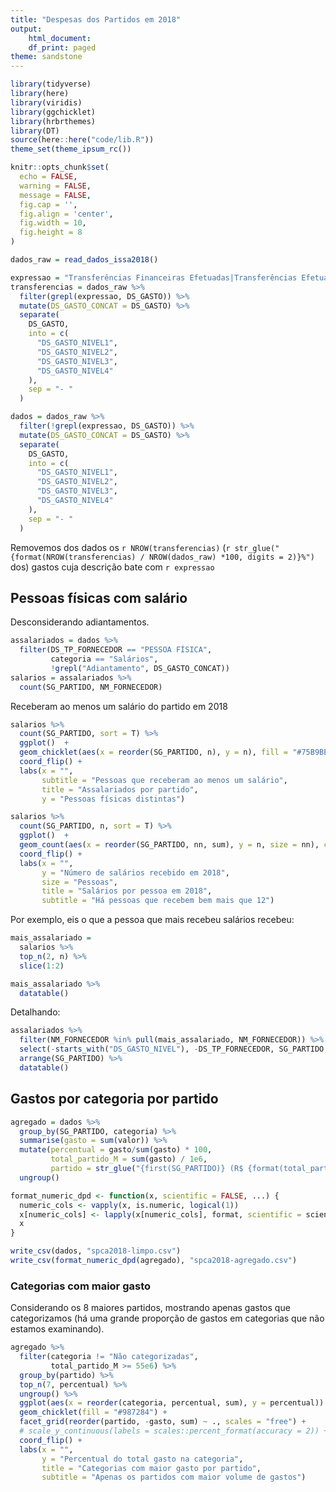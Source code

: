 ```yaml
---
title: "Despesas dos Partidos em 2018"
output:
    html_document:
    df_print: paged
theme: sandstone
---
```


```r
library(tidyverse)
library(here)
library(viridis)
library(ggchicklet)
library(hrbrthemes)
library(DT)
source(here::here("code/lib.R"))
theme_set(theme_ipsum_rc())

knitr::opts_chunk$set(
  echo = FALSE,
  warning = FALSE,
  message = FALSE,
  fig.cap = '',
  fig.align = 'center',
  fig.width = 10,
  fig.height = 8
)
```

```r
dados_raw = read_dados_issa2018()
```


```r
expressao = "Transferências Financeiras Efetuadas|Transferências Efetuadas "
transferencias = dados_raw %>% 
  filter(grepl(expressao, DS_GASTO)) %>% 
  mutate(DS_GASTO_CONCAT = DS_GASTO) %>%
  separate(
    DS_GASTO,
    into = c(
      "DS_GASTO_NIVEL1",
      "DS_GASTO_NIVEL2",
      "DS_GASTO_NIVEL3",
      "DS_GASTO_NIVEL4"
    ),
    sep = "- "
  )

dados = dados_raw %>% 
  filter(!grepl(expressao, DS_GASTO)) %>% 
  mutate(DS_GASTO_CONCAT = DS_GASTO) %>%
  separate(
    DS_GASTO,
    into = c(
      "DS_GASTO_NIVEL1",
      "DS_GASTO_NIVEL2",
      "DS_GASTO_NIVEL3",
      "DS_GASTO_NIVEL4"
    ),
    sep = "- "
  )
```

Removemos dos dados os `r NROW(transferencias)` (`r str_glue("{format(NROW(transferencias) / NROW(dados_raw) *100, digits = 2)}%")` dos) gastos cuja descrição bate com `r expressao`


## Pessoas físicas com salário

Desconsiderando adiantamentos. 

```r
assalariados = dados %>%
  filter(DS_TP_FORNECEDOR == "PESSOA FÍSICA",
         categoria == "Salários", 
         !grepl("Adiantamento", DS_GASTO_CONCAT)) 
salarios = assalariados %>%
  count(SG_PARTIDO, NM_FORNECEDOR)
```

Receberam ao menos um salário do partido em 2018

```r
salarios %>% 
  count(SG_PARTIDO, sort = T) %>% 
  ggplot()  + 
  geom_chicklet(aes(x = reorder(SG_PARTIDO, n), y = n), fill = "#75B9BE") + 
  coord_flip() + 
  labs(x = "", 
       subtitle = "Pessoas que receberam ao menos um salário", 
       title = "Assalariados por partido", 
       y = "Pessoas físicas distintas")
```

```r
salarios %>% 
  count(SG_PARTIDO, n, sort = T) %>% 
  ggplot()  + 
  geom_count(aes(x = reorder(SG_PARTIDO, nn, sum), y = n, size = nn), color = "#645244", alpha = .7) + 
  coord_flip() + 
  labs(x = "", 
       y = "Número de salários recebido em 2018", 
       size = "Pessoas", 
       title = "Salários por pessoa em 2018", 
       subtitle = "Há pessoas que recebem bem mais que 12")
```

Por exemplo, eis o que a pessoa que mais recebeu salários recebeu:

```r
mais_assalariado = 
  salarios %>% 
  top_n(2, n) %>% 
  slice(1:2)

mais_assalariado %>% 
  datatable()
```

Detalhando: 

```r
assalariados %>% 
  filter(NM_FORNECEDOR %in% pull(mais_assalariado, NM_FORNECEDOR)) %>% 
  select(-starts_with("DS_GASTO_NIVEL"), -DS_TP_FORNECEDOR, SG_PARTIDO, NM_FORNECEDOR, valor, DS_GASTO_CONCAT) %>% 
  arrange(SG_PARTIDO) %>% 
  datatable()

```


## Gastos por categoria por partido

```r
agregado = dados %>% 
  group_by(SG_PARTIDO, categoria) %>% 
  summarise(gasto = sum(valor)) %>% 
  mutate(percentual = gasto/sum(gasto) * 100, 
         total_partido_M = sum(gasto) / 1e6,
         partido = str_glue("{first(SG_PARTIDO)} (R$ {format(total_partido_M, digits =2 )}M)")) %>% 
  ungroup() 

format_numeric_dpd <- function(x, scientific = FALSE, ...) {
  numeric_cols <- vapply(x, is.numeric, logical(1))
  x[numeric_cols] <- lapply(x[numeric_cols], format, scientific = scientific, ...)
  x
}

```

```r
write_csv(dados, "spca2018-limpo.csv")
write_csv(format_numeric_dpd(agregado), "spca2018-agregado.csv")
```


### Categorias com maior gasto

Considerando os 8 maiores partidos, mostrando apenas gastos que categorizamos (há uma grande proporção de gastos em categorias que não estamos examinando). 

```r
agregado %>% 
  filter(categoria != "Não categorizadas", 
         total_partido_M >= 55e6) %>% 
  group_by(partido) %>% 
  top_n(7, percentual) %>% 
  ungroup() %>% 
  ggplot(aes(x = reorder(categoria, percentual, sum), y = percentual)) + 
  geom_chicklet(fill = "#987284") + 
  facet_grid(reorder(partido, -gasto, sum) ~ ., scales = "free") + 
  # scale_y_continuous(labels = scales::percent_format(accuracy = 2)) + 
  coord_flip() + 
  labs(x = "", 
       y = "Percentual do total gasto na categoria", 
       title = "Categorias com maior gasto por partido", 
       subtitle = "Apenas os partidos com maior volume de gastos")
```

